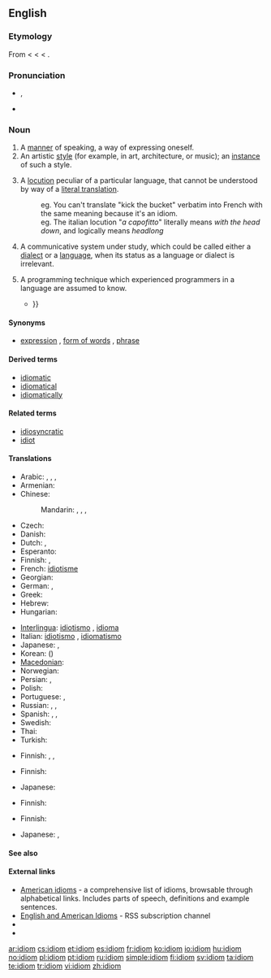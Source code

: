 ==English==

===Etymology===
From {{etyl|LL.}} {{term|idioma}} < {{etyl|grc}} {{term|ιδίωμα|sc=polytonic|tr=idioma||a peculiarity, property, a peculiar phraseology, idiom}} < {{term|ιδιοῦσθαι|tr=idiousthai||to make one's own, appropriate to oneself}} < {{term|ἴδιος||one's own, pertaining to oneself, private, personal, peculiar, separate|tr=idios|lang=grc|sc=polytonic}}.

===Pronunciation===
* {{a|UK}} {{IPA|/ˈɪd.i.əm/}}, {{SAMPA|/"id.i.@m/}}
*: {{audio|en-uk-idiom.ogg|Audio (GB)}}
* {{audio|En-us-idiom.ogg|Audio (US)}}

===Noun===
{{en-noun}}
# A [[manner]] of speaking, a way of expressing oneself.
# An artistic [[style]] (for example, in art, architecture, or music); an [[instance]] of such a style.
# {{linguistics}} A [[locution]] peculiar of a particular language, that cannot be understood by way of a [[literal translation]].
#: eg. You can't translate "kick the bucket" verbatim into French with the same meaning because it's an idiom.
#: eg. The italian locution "''a capofitto''" literally means ''with the head down'', and logically means ''headlong''
# {{linguistics}} A communicative system under study, which could be called either a [[dialect]] or a [[language]], when its status as a language or dialect is irrelevant.
# {{programming}} A programming technique which experienced programmers in a language are assumed to know.
#* {{quote-book|2005|Magnus Lie Hetland|Beginning Python: From Novice to Professional|page=100|isbn=159059519X
|passage=I have to use the same assignment and call to raw_input in two places. How can I avoid that? I can use the <tt>while True/break</tt> '''idiom''': {{...}}}}

====Synonyms====
* {{sense|phrase}} [[expression]] {{qualifier|loosely}}, [[form of words]] {{qualifier|loosely}}, [[phrase]] {{qualifier|loosely}}

====Derived terms====
* [[idiomatic]]
* [[idiomatical]]
* [[idiomatically]]

====Related terms====
* [[idiosyncratic]]
* [[idiot]]

====Translations====
{{trans-top|phrase that cannot be understood from its component words}}
* Arabic: {{Arab|[[اصطلاح|اِصْطِلاح]]}} {{IPAchar|(iṣṭalāħ)}} {{m}}, {{Arab|[[مصطلح|مُصْطَلَح]]}} {{IPAchar|(muṣṭálaħ)}} {{m}},  {{t|ar|اصطلاح|m|tr=iSTalaaH|sc=Arab}},  {{t|ar|مصطلح|m|tr=muSTálaH|sc=Arab}}
* Armenian: {{t-|hy|դարձված|tr=darjvaç|xs=Armenian}}
* Chinese:
*: Mandarin: {{t|zh|成語|sc=Hani}},  {{t|zh|成语|tr=chéngyǔ|sc=Hani}}, {{t|zh|習慣用語|sc=Hani}},  {{t|zh|习惯用语|tr=xíguàn yòngyǔ|sc=Hani}}
* Czech: {{t+|cs|idiom|m}}
* Danish: {{t-|da|idiom}}
* Dutch: {{t+|nl|idioom|n}}, {{t+|nl|taaleigen|n}}
* Esperanto: {{t-|eo|idiotismo|xs=Esperanto}}
* Finnish: {{t+|fi|idiomi}}, {{t-|fi|sanonta}}
* French: [[idiotisme]] {{m}}<!--these mean  the same as italian idiotismo and spanish idiotismo -->
* Georgian: {{t|ka|იდიომი|tr=idiomi|sc=Geor}}
* German: {{t+|de|Idiom|n}}, {{t+|de|Redewendung|f}}
* Greek: {{t+|el|ιδίωμα|n|tr=idíoma|sc=Grek}}
* Hebrew: {{t|he|מטבע לשון|m|tr=mitavah lashon|sc=Hebr}}
* Hungarian: {{t|hu|idióma}}
{{trans-mid}}
* [[Interlingua]]: [[idiotismo]]<!--this translates "phrase", "expression" rather than "idiom": [[expression#Interlingua|expression]]-->, [[idioma]]
* Italian: [[idiotismo]] {{m}}, [[idiomatismo]] {{m}}
* Japanese: {{t-|ja|熟語|tr=じゅくご, jukugo|sc=Jpan}}, {{t+|ja|成句|tr=せいく, seiku|sc=Jpan}}
* Korean:{{t|ko|숙어|tr=suk-eo|sc=Kore}} ({{t|ko|熟語|sc=Kore}})
* [[Macedonian]]: {{t|mk|идиом|m|tr=idióm|xs=Macedonian}}
* Norwegian: {{t+|no|idiom}}
* Persian: {{t|fa|اصطلاح|xs=Persian}},  {{t|fa|زبان زد ـ زبانزد|xs=Persian}}
* Polish: {{t+|pl|idiom|m}}
* Portuguese: {{t+|pt|idioma|m}}, {{t+|pt|expressão idiomática|f}}
* Russian: {{t+|ru|идиома|f|tr=idióma|sc=Cyrl}}, {{t-|ru|идиоматический оборот|m|tr=idiomatíčeskij oborót|sc=Cyrl}}, {{t-|ru|идиоматическое выражение|n|tr=idiomatíčeskoje vyražénije|sc=Cyrl}}
* Spanish:  {{t+|es|idiotismo|m}}, {{t-|es|idiomatismo|m}}, {{t-|es|modismo|m}}
* Swedish: {{t+|sv|idiom|n}}
* Thai: {{t|th|สำนวน|tr=sămnuan|sc=Thai}}
* Turkish: {{t+|tr|deyim}}
{{trans-bottom}}

{{trans-top|manner of speaking}}
* Finnish: {{t-|fi|puhetapa}}, {{t-|fi|puheenparsi}}, {{t+|fi|idiomi}}
{{trans-mid}}
{{trans-bottom}}

{{trans-top|distinct style of art, etc}}
* Finnish: {{t+|fi|käsiala}}
{{trans-mid}}
* Japanese: {{t|ja|様式|tr=ようしき, yōshiki|sc=Jpan}}
{{trans-bottom}}

{{trans-top|instance of such style}}
* Finnish: {{t-|fi|kädenjälki}}
{{trans-mid}}
{{trans-bottom}}

{{trans-top|linguistics: communicative system}}
* Finnish: {{t+|fi|kieli}}
{{trans-mid}}
* Japanese: {{t+|ja|方言|tr=ほうげん, hōgen|sc=Jpan}}, {{t|ja|訛り|tr=なまり, namari|sc=Jpan}}
{{trans-bottom}}

====See also====
{{TOC Glossary idioms}}

====External links====
* [http://www.sky-net-eye.com/eng/dictionary/english/idioms/american American idioms] - a comprehensive list of idioms, browsable through alphabetical links. Includes parts of speech, definitions and example sentences.
* [http://feedproxy.google.com/idiomatic English and American Idioms] - RSS subscription channel
* {{R:Webster 1913}}
* {{R:Century 1911}}

[[ar:idiom]]
[[cs:idiom]]
[[et:idiom]]
[[es:idiom]]
[[fr:idiom]]
[[ko:idiom]]
[[io:idiom]]
[[hu:idiom]]
[[no:idiom]]
[[pl:idiom]]
[[pt:idiom]]
[[ru:idiom]]
[[simple:idiom]]
[[fi:idiom]]
[[sv:idiom]]
[[ta:idiom]]
[[te:idiom]]
[[tr:idiom]]
[[vi:idiom]]
[[zh:idiom]]